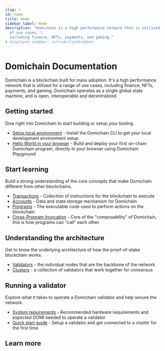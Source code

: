 ```yaml
---
slug: /
id: home
title: Home
sidebar_label: Home
description: "Domichain is a high performance network that is utilized for a range
  of use cases, \
  including finance, NFTs, payments, and gaming."
# displayed_sidebar: introductionSidebar
---
```


# Domichain Documentation

Domichain is a blockchain built for mass adoption. It's a high performance network
that is utilized for a range of use cases, including finance, NFTs, payments,
and gaming. Domichain operates as a single global state machine, and is open,
interoperable and decentralized.

## Getting started

Dive right into Domichain to start building or setup your tooling.

- [Setup local environment](/cli) - Install the Domichain CLI to get your local
  development environment setup
- [Hello World in your browser](getstarted/hello-world) - Build and deploy your
  first on-chain Domichain program, directly in your browser using Domichain
  Playground

## Start learning

Build a strong understanding of the core concepts that make Domichain different
from other blockchains.

- [Transactions](./developing/programming-model/transactions) - Collection of
  instructions for the blockchain to execute
- [Accounts](./developing/programming-model/accounts) - Data and state storage
  mechanism for Domichain
- [Programs](./developing/intro/programs) - The executable code used to perform
  actions on the blockchain
- [Cross-Program Invocation](./developing/programming-model/calling-between-programs) -
  Core of the "composability" of Domichain, this is how programs can "call" each
  other.

## Understanding the architecture

Get to know the underlying architecture of how the proof-of-stake blockchain
works.

- [Validators](./validator/anatomy) - the individual nodes that are the backbone
  of the network
- [Clusters](./cluster/overview) - a collection of validators that work together
  for consensus

## Running a validator

Explore what it takes to operate a Domichain validator and help secure the network.

- [System requirements](./running-validator/validator-reqs) - Recommended
  hardware requirements and expected DOMI needed to operate a validator
- [Quick start guide](./validator/get-started/setup-a-validator) - Setup a
  validator and get connected to a cluster for the first time

## Learn more


<HomeCtaLinks />
